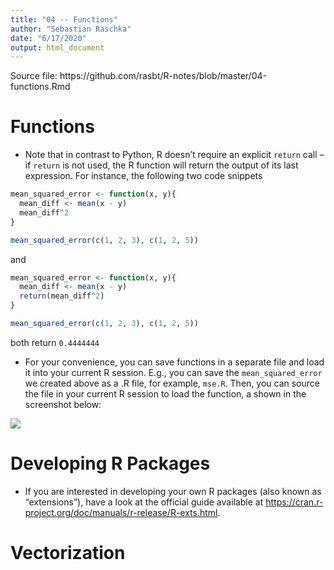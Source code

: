 ```yaml
---
title: "04 -- Functions"
author: "Sebastian Raschka"
date: "6/17/2020"
output: html_document
---
```


Source file: https://github.com/rasbt/R-notes/blob/master/04-functions.Rmd

# Functions

- Note that in contrast to Python, R doesn't require an explicit `return` call -- if `return` is not used, the R function will return the output of its last expression. For instance, the following two code snippets 

```r
mean_squared_error <- function(x, y){
  mean_diff <- mean(x - y)
  mean_diff^2
}

mean_squared_error(c(1, 2, 3), c(1, 2, 5))
```

and


```r
mean_squared_error <- function(x, y){
  mean_diff <- mean(x - y)
  return(mean_diff^2)
}

mean_squared_error(c(1, 2, 3), c(1, 2, 5))
```

both return `0.4444444`

- For your convenience, you can save functions in a separate file and load it into your current R session. E.g., you can save the `mean_squared_error` we created above as a .R file, for example, `mse.R`. Then, you can source the file in your current R session to load the function, a shown in the screenshot below:

![](images/04/load-func.png)

# Developing R Packages

- If you are interested in developing your own R packages (also known as "extensions"), have a look at the official guide available at [https://cran.r-project.org/doc/manuals/r-release/R-exts.html](https://cran.r-project.org/doc/manuals/r-release/R-exts.html).

# Vectorization